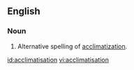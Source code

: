 ==English==

===Noun===
{{en|noun}} 

# Alternative spelling of [[acclimatization]].

[[id:acclimatisation]]
[[vi:acclimatisation]]